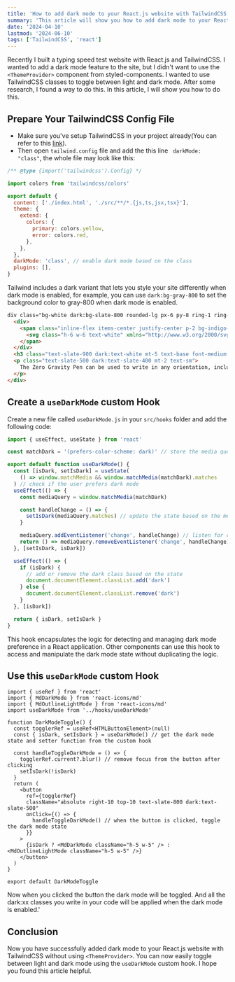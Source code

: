 ```yaml
---
title: 'How to add dark mode to your React.js website with TailwindCSS'
summary: 'This article will show you how to add dark mode to your React.js website with TailwindCSS without using <ThemeProvider>.'
date: '2024-04-10'
lastmod: '2024-06-10'
tags: ['TailwindCSS', 'react']
---
```


Recently I built a typing speed test website with React.js and TailwindCSS. I wanted to add a dark mode feature to the site, but I didn't want to use the `<ThemeProvider>` component from styled-components. I wanted to use TailwindCSS classes to toggle between light and dark mode. After some research, I found a way to do this. In this article, I will show you how to do this.

## Prepare Your TailwindCSS Config File

- Make sure you've setup TailwindCSS in your project already(You can refer to this [link](https://tailwindcss.com/docs/installation)).
- Then open `tailwind.config` file and add the this line ` darkMode: "class"`, the whole file may look like this:

```js
/** @type {import('tailwindcss').Config} */

import colors from 'tailwindcss/colors'

export default {
  content: ['./index.html', './src/**/*.{js,ts,jsx,tsx}'],
  theme: {
    extend: {
      colors: {
        primary: colors.yellow,
        error: colors.red,
      },
    },
  },
  darkMode: 'class', // enable dark mode based on the class
  plugins: [],
}
```

Tailwind includes a dark variant that lets you style your site differently when dark mode is enabled, for example, you can use `dark:bg-gray-800` to set the background color to gray-800 when dark mode is enabled.

```html
div class="bg-white dark:bg-slate-800 rounded-lg px-6 py-8 ring-1 ring-slate-900/5 shadow-xl">
  <div>
    <span class="inline-flex items-center justify-center p-2 bg-indigo-500 rounded-md shadow-lg">
      <svg class="h-6 w-6 text-white" xmlns="http://www.w3.org/2000/svg" fill="none" viewBox="0 0 24 24" stroke="currentColor" aria-hidden="true"><!-- ... --></svg>
    </span>
  </div>
  <h3 class="text-slate-900 dark:text-white mt-5 text-base font-medium tracking-tight">Writes Upside-Down</h3>
  <p class="text-slate-500 dark:text-slate-400 mt-2 text-sm">
    The Zero Gravity Pen can be used to write in any orientation, including upside-down. It even works in outer space.
  </p>
</div>
```

## Create a `useDarkMode` custom Hook

Create a new file called `useDarkMode.js` in your `src/hooks` folder and add the following code:

```ts
import { useEffect, useState } from 'react'

const matchDark = '(prefers-color-scheme: dark)' // store the media query in a variable

export default function useDarkMode() {
  const [isDark, setIsDark] = useState(
    () => window.matchMedia && window.matchMedia(matchDark).matches
  ) // check if the user prefers dark mode
  useEffect(() => {
    const mediaQuery = window.matchMedia(matchDark)

    const handleChange = () => {
      setIsDark(mediaQuery.matches) // update the state based on the media query
    }

    mediaQuery.addEventListener('change', handleChange) // listen for changes in the media query
    return () => mediaQuery.removeEventListener('change', handleChange) // clean up the event listener
  }, [setIsDark, isDark])

  useEffect(() => {
    if (isDark) {
      // add or remove the dark class based on the state
      document.documentElement.classList.add('dark')
    } else {
      document.documentElement.classList.remove('dark')
    }
  }, [isDark])

  return { isDark, setIsDark }
}
```

This hook encapsulates the logic for detecting and managing dark mode preference in a React application. Other components can use this hook to access and manipulate the dark mode state without duplicating the logic.

## Use this `useDarkMode` custom Hook

```tsx
import { useRef } from 'react'
import { MdDarkMode } from 'react-icons/md'
import { MdOutlineLightMode } from 'react-icons/md'
import useDarkMode from '../hooks/useDarkMode'

function DarkModeToggle() {
  const togglerRef = useRef<HTMLButtonElement>(null)
  const { isDark, setIsDark } = useDarkMode() // get the dark mode state and setter function from the custom hook

  const handleToggleDarkMode = () => {
    togglerRef.current?.blur() // remove focus from the button after clicking
    setIsDark(!isDark)
  }
  return (
    <button
      ref={togglerRef}
      className="absolute right-10 top-10 text-slate-800 dark:text-slate-500"
      onClick={() => {
        handleToggleDarkMode() // when the button is clicked, toggle the dark mode state
      }}
    >
      {isDark ? <MdDarkMode className="h-5 w-5" /> : <MdOutlineLightMode className="h-5 w-5" />}
    </button>
  )
}

export default DarkModeToggle
```

Now when you clicked the button the dark mode will be toggled. And all the dark:xx classes you write in your code will be applied when the dark mode is enabled.'

## Conclusion

Now you have successfully added dark mode to your React.js website with TailwindCSS without using `<ThemeProvider>`. You can now easily toggle between light and dark mode using the `useDarkMode` custom hook. I hope you found this article helpful.
